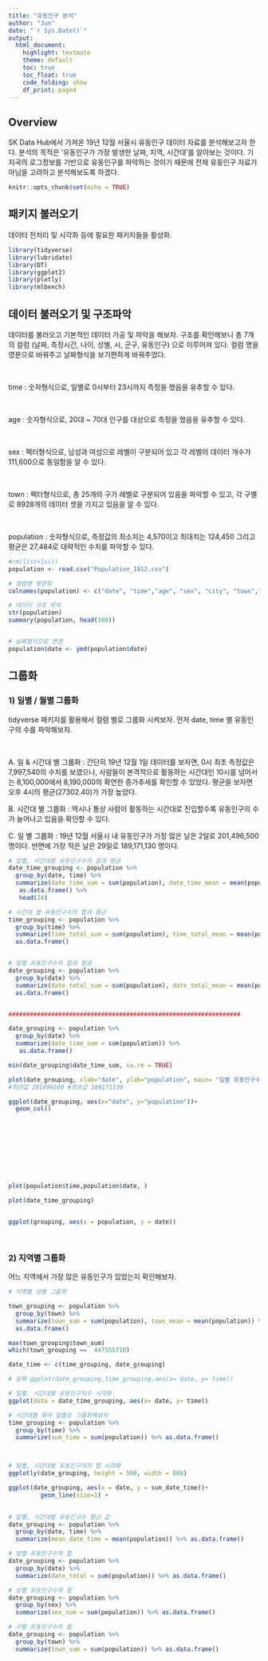 ```yaml
---
title: "유동인구 분석"
author: "Jun"
date: "`r Sys.Date()`"
output: 
  html_document:
    highlight: textmate
    theme: default
    toc: true
    toc_float: true
    code_folding: show
    df_print: paged
---
```


## Overview

SK Data Hub에서 가져온 19년 12월 서울시 유동인구 데이터 자료를 분석해보고자 한다. 분석의 목적은 '유동인구가 가장 발생한 날짜, 지역, 시간대'를 알아보는 것이다. 기지국의 로그정보를 기반으로 유동인구를 파악하는 것이기 때문에 전체 유동인구 자료가 아님을 고려하고 분석해보도록 하겠다. 

```r
knitr::opts_chunk$set(echo = TRUE)
```

## 패키지 불러오기

데이터 전처리 및 시각화 등에 필요한 패키지들을 활성화.

```r
library(tidyverse)
library(lubridate)
library(DT)
library(ggplot2)
library(plotly)
library(mlbench)
```

## 데이터 불러오기 및 구조파악

데이터를 불러오고 기본적인 데이터 가공 및 파악을 해보자. 구조를 확인해보니 총 7개의 컬럼 (날짜, 측정시간, 나이, 성별, 시, 군구, 유동인구) 으로 이루어져 있다. 컬럼 명을 영문으로 바꿔주고 날짜형식을 보기편하게 바꿔주었다.

<br>

time : 숫자형식으로, 일별로 0시부터 23시까지 측정을 했음을 유추할 수 있다. 

<br>

age : 숫자형식으로, 20대 ~ 70대 인구를 대상으로 측정을 했음을 유추할 수 있다. 

<br>

sex : 펙터형식으로,  남성과 여성으로 레벨이 구분되어 있고 각 레벨의 데이터 개수가 111,600으로 동일함을 알 수 있다.

<br>

town : 펙터형식으로, 총 25개의 구가 레벨로 구분되어 있음을 파악할 수 있고, 각 구별로 8928개의 데이터 셋을 가지고 있음을 알 수 있다. 

<br>

population : 숫자형식으로, 측정값의 최소치는 4,570이고 최대치는 124,450 그리고 평균은 27,484로 대략적인 수치를 파악할 수 있다. 


```r
#rm(list=ls())
population <- read.csv("Population_1912.csv")

# 컬럼명 영문화
colnames(population) <- c("date", "time","age", "sex", "city", "town","population")

# 데이터 구조 파악
str(population)
summary(population, head(100))


# 날짜형식으로 변경
population$date <- ymd(population$date)

```



## 그룹화

### 1) 일별 / 월별 그룹화

tidyverse 패키지를 활용해서 컬렴 별로 그룹화 시켜보자. 먼저 date, time 별 유동인구의 수를 파악해보자. 

<br>

A. 일 & 시간대 별 그룹화 : 간단히 19년 12월 1일 데이터를 보자면, 0시 최초 측정값은 7,997,540의 수치를 보였으나, 사람들이 본격적으로 활동하는 시간대인 10시를 넘어서는 8,100,000에서 8,190,000의 확연한 증가추세를 확인할 수 있었다. 평균을 보자면 오후 4시의 평균(27302.40)가 가장 높았다. 

B. 시간대 별 그룹화 : 역시나 통상 사람이 활동하는 시간대로 진입할수록 유동인구의 수가 늘어나고 있음을 확인할 수 있다. 

C. 일 별 그룹화 : 19년 12월 서울시 내 유동인구가 가장 많은 날은 2일로 201,496,500 명이다. 반면에 가장 적은 날은 29일로 189,171,130 명이다.



```r
# 일별, 시간대별 유동인구수의 합과 평균
date_time_grouping <- population %>% 
  group_by(date, time) %>% 
  summarize(date_time_sum = sum(population), date_time_mean = mean(population)) %>% 
   as.data.frame() %>% 
   head(24)

# 시간대 별 유동인구수의 합과 평균
time_grouping <- population %>% 
  group_by(time) %>% 
  summarize(time_total_sum = sum(population), time_total_mean = mean(population)) %>% 
  as.data.frame()


# 일별 유동인구수의 합과 평균
date_grouping <- population %>% 
  group_by(date) %>% 
  summarize(date_total_sum = sum(population), date_total_mean = mean(population)) %>% 
  as.data.frame() 


#################################################################

date_grouping <- population %>% 
  group_by(date) %>% 
  summarize(date_time_sum = sum(population)) %>% 
   as.data.frame() 

min(date_grouping$date_time_sum, na.rm = TRUE)

plot(date_grouping, xlab="date", ylab="population", main= "일별 유동인구수", pch=20, type="o") # y값 출력문제 있음
#최댓값 201496500 #최솟값 189171130 

ggplot(date_grouping, aes(x="date", y="population"))+
  geom_col()










plot(population$time,population$date, )

plot(date_time_grouping)


ggplot(grouping, aes(x = population, y = date))



```


```r

```


### 2) 지역별 그룹화

어느 지역에서 가장 많은 유동인구가 있었는지 확인해보자. 



```r

# 지역별 성별 그룹화

town_grouping <- population %>% 
  group_by(town) %>% 
  summarize(town_sum = sum(population), town_mean = mean(population)) %>% 
  as.data.frame()

max(town_grouping$town_sum)
which(town_grouping ==  447555710)

```


```r



date_time <- c(time_grouping, date_grouping)

# 실패 ggplot(date_grouping,time_grouping,aes(x= date, y= time))

# 일별, 시간대별 유동인구의수 시각화
ggplot(data = date_time_grouping, aes(x= date, y= time))

# 시간대를 묶어 일별로 그룹화해보자
time_grouping <- population %>% 
  group_by(time) %>% 
  summarize(sum_time = sum(population)) %>% as.data.frame()



# 일별, 시간대별 유동인구의의 합 시각화
ggplotly(date_grouping, height = 500, width = 800)

ggplot(date_grouping, aes(x = date, y = sum_date_time))+
         geom_line(size=1) +
  

# 일별, 시간대별 유동인구수 평균 값
date_grouping <- population %>% 
  group_by(date, time) %>% 
  summarize(mean_date_time = mean(population)) %>% as.data.frame()


```

 
```r
# 일별 유동인구수의 합
date_grouping <- population %>% 
  group_by(date) %>% 
  summarize(date_total = sum(population)) %>% as.data.frame()

# 성별 유동인구수의 합
date_grouping <- population %>% 
  group_by(sex) %>% 
  summarize(sex_sum = sum(population)) %>% as.data.frame()

# 구별 유동인구수의 합
date_grouping <- population %>% 
  group_by(town) %>% 
  summarize(town_sum = sum(population)) %>% as.data.frame()
```

